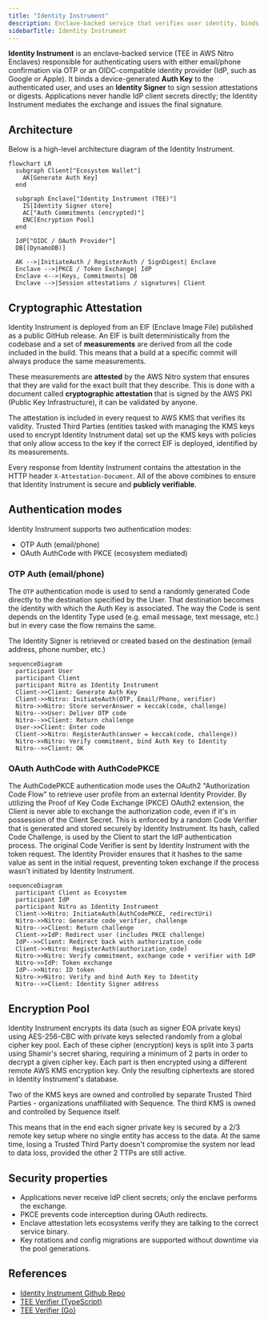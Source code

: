 ```yaml
---
title: "Identity Instrument"
description: Enclave-backed service that verifies user identity, binds device Auth Keys, and signs session attestations for Ecosystem Wallets.
sidebarTitle: Identity Instrument
---
```


**Identity Instrument** is an enclave-backed service (TEE in AWS Nitro Enclaves) responsible for authenticating users with either email/phone confirmation via OTP or an OIDC-compatible identity provider (IdP, such as Google or Apple). It binds a device-generated **Auth Key** to the authenticated user, and uses an **Identity Signer** to sign session attestations or digests. Applications never handle IdP client secrets directly; the Identity Instrument mediates the exchange and issues the final signature.

## Architecture

Below is a high-level architecture diagram of the Identity Instrument.

```mermaid
flowchart LR
  subgraph Client["Ecosystem Wallet"]
    AK[Generate Auth Key]
  end

  subgraph Enclave["Identity Instrument (TEE)"]
    IS[Identity Signer store]
    AC["Auth Commitments (encrypted)"]
    ENC[Encryption Pool]
  end

  IdP["OIDC / OAuth Provider"]
  DB[(DynamoDB)]

  AK -->|InitiateAuth / RegisterAuth / SignDigest| Enclave
  Enclave -->|PKCE / Token Exchange| IdP
  Enclave <-->|Keys, Commitments| DB
  Enclave -->|Session attestations / signatures| Client
```

## Cryptographic Attestation

Identity Instrument is deployed from an EIF (Enclave Image File) published as a public GitHub release. An EIF is built deterministically from the codebase and a set of **measurements** are derived from all the code included in the build. This means that a build at a specific commit will always produce the same measurements.

These measurements are **attested** by the AWS Nitro system that ensures that they are valid for the exact built that they describe. This is done with a document called **cryptographic attestation** that is signed by the AWS PKI (Public Key Infrastructure), it can be validated by anyone.

The attestation is included in every request to AWS KMS that verifies its validity. Trusted Third Parties (entities tasked with managing the KMS keys used to encrypt Identity Instrument data) set up the KMS keys with policies that only allow access to the key if the correct EIF is deployed, identified by its measurements.

Every response from Identity Instrument contains the attestation in the HTTP header `X-Attestation-Document`. All of the above combines to ensure that Identity Instrument is secure and **publicly verifiable**.

## Authentication modes

Identity Instrument supports two authentication modes:

- OTP Auth (email/phone)
- OAuth AuthCode with PKCE (ecosystem mediated)

### OTP Auth (email/phone)

The `OTP` authentication mode is used to send a randomly generated Code directly to the destination specified by the User. That destination becomes the identity with which the Auth Key is associated. The way the Code is sent depends on the Identity Type used (e.g. email message, text message, etc.) but in every case the flow remains the same.

The Identity Signer is retrieved or created based on the destination (email address, phone number, etc.)

```mermaid
sequenceDiagram
  participant User
  participant Client
  participant Nitro as Identity Instrument
  Client->>Client: Generate Auth Key
  Client->>Nitro: InitiateAuth(OTP, Email/Phone, verifier)
  Nitro->>Nitro: Store serverAnswer = keccak(code, challenge)
  Nitro-->>User: Deliver OTP code
  Nitro-->>Client: Return challenge
  User->>Client: Enter code
  Client->>Nitro: RegisterAuth(answer = keccak(code, challenge))
  Nitro->>Nitro: Verify commitment, bind Auth Key to Identity
  Nitro-->>Client: OK
```

### OAuth AuthCode with AuthCodePKCE

The AuthCodePKCE authentication mode uses the OAuth2 "Authorization Code Flow" to retrieve user profile from an external Identity Provider. By utilizing the Proof of Key Code Exchange (PKCE) OAuth2 extension, the Client is never able to exchange the authorization code, even if it's in possession of the Client Secret. This is enforced by a random Code Verifier that is generated and stored securely by Identity Instrument. Its hash, called Code Challenge, is used by the Client to start the IdP authentication process. The original Code Verifier is sent by Identity Instrument with the token request. The Identity Provider ensures that it hashes to the same value as sent in the initial request, preventing token exchange if the process wasn't initiated by Identity Instrument.

```mermaid
sequenceDiagram
  participant Client as Ecosystem
  participant IdP
  participant Nitro as Identity Instrument
  Client->>Nitro: InitiateAuth(AuthCodePKCE, redirectUri)
  Nitro->>Nitro: Generate code_verifier, challenge
  Nitro-->>Client: Return challenge
  Client->>IdP: Redirect user (includes PKCE challenge)
  IdP-->>Client: Redirect back with authorization_code
  Client->>Nitro: RegisterAuth(authorization_code)
  Nitro->>Nitro: Verify commitment, exchange code + verifier with IdP
  Nitro->>IdP: Token exchange
  IdP-->>Nitro: ID token
  Nitro->>Nitro: Verify and bind Auth Key to Identity
  Nitro-->>Client: Identity Signer address
```

## Encryption Pool

Identity Instrument encrypts its data (such as signer EOA private keys) using AES-256-CBC with private keys selected randomly from a global cipher key pool. Each of these cipher (encryption) keys is split into 3 parts using Shamir's secret sharing, requiring a minimum of 2 parts in order to decrypt a given cipher key. Each part is then encrypted using a different remote AWS KMS encryption key. Only the resulting ciphertexts are stored in Identity Instrument's database.

Two of the KMS keys are owned and controlled by separate Trusted Third Parties - organizations unaffiliated with Sequence. The third KMS is owned and controlled by Sequence itself.

This means that in the end each signer private key is secured by a 2/3 remote key setup where no single entity has access to the data. At the same time, losing a Trusted Third Party doesn't compromise the system nor lead to data loss, provided the other 2 TTPs are still active.

## Security properties

- Applications never receive IdP client secrets; only the enclave performs the exchange.
- PKCE prevents code interception during OAuth redirects.
- Enclave attestation lets ecosystems verify they are talking to the correct service binary.
- Key rotations and config migrations are supported without downtime via the pool generations.

## References

- [Identity Instrument Github Repo](https://github.com/0xsequence/identity-instrument)
- [TEE Verifier (TypeScript)](https://github.com/0xsequence/tee-verifier.js)
- [TEE Verifier (Go)](https://github.com/0xsequence/tee-verifier)
